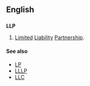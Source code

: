==English==

==={{initialism}}===
{{wikipedia}}
'''LLP'''

# {{business}}{{law}} [[limited|Limited]] [[liability|Liability]] [[partnership|Partnership]].

====See also====
*[[LP]]
*[[LLLP]]
*[[LLC]]